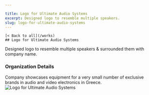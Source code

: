 ```yaml
---

title: Logo for Ultimate Audio Systems
excerpt: Designed logo to resemble multiple speakers.
slug: logo-for-ultimate-audio-systems
---
```



    [< Back to all](/works)
    ## Logo for Ultimate Audio Systems
    

  <div className="work-detail" data-id="8" data-disabled="0"
  data-featured="0" data-category="1" >
    Designed logo to resemble multiple speakers & surrounded them with company name.
    <h3>Organization Details</h3>Company showcases equipment for a very small number of exclusive brands in audio and video electronics in Greece. 
    <Image className="workImage" src={workImage} alt='Logo for Ultimate Audio Systems' width={279} height={210} layout="intrinsic" placeholder="blur" blurDataUrl="data:image/png;base64,iVBORw0KGgoAAAANSUhEUgAAAAEAAAABCAYAAAAfFcSJAAAADUlEQVR42mNk+P+/HgAFhAJ/wlseKgAAAABJRU5ErkJggg==" />
    <TechList title="Technologies" software={["Photoshop"]} />
  </div>

   
    
